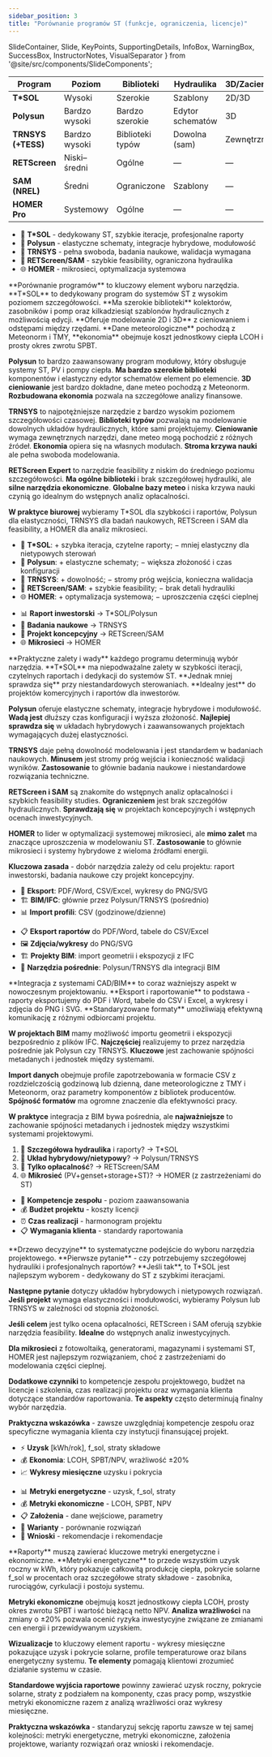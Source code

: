 ```yaml
---
sidebar_position: 3
title: "Porównanie programów ST (funkcje, ograniczenia, licencje)"
---
```


  SlideContainer, 
  Slide, 
  KeyPoints, 
  SupportingDetails, 
  InfoBox,
  WarningBox,
  SuccessBox,
  InstructorNotes,
  VisualSeparator 
} from '@site/src/components/SlideComponents';

<SlideContainer>

<Slide title="📊 Tabela porównawcza (skrót)" type="info">

<SupportingDetails title="🔧 Programy – skrót funkcji">

| Program | Poziom | Biblioteki | Hydraulika | 3D/Zacienienie | Meteo | Ekonomia |
|---|---|---|---|---|---|---|
| **T*SOL** | Wysoki | Szerokie | Szablony | 2D/3D | Meteonorm/TMY | Tak |
| **Polysun** | Bardzo wysoki | Bardzo szerokie | Edytor schematów | 3D | Meteonorm | Rozbudowana |
| **TRNSYS (+TESS)** | Bardzo wysoki | Biblioteki typów | Dowolna (sam) | Zewnętrzne | Różne | Własne |
| **RETScreen** | Niski–średni | Ogólne | — | — | Globalne | Silna |
| **SAM (NREL)** | Średni | Ograniczone | Szablony | — | TMY | Tak |
| **HOMER Pro** | Systemowy | Ogólne | — | — | Globalne | Bardzo silna |

</SupportingDetails>

<InfoBox title="💡 Kluczowe różnice">

- 🎯 **T*SOL** - dedykowany ST, szybkie iteracje, profesjonalne raporty
- 🔧 **Polysun** - elastyczne schematy, integracje hybrydowe, modułowość
- 🔬 **TRNSYS** - pełna swoboda, badania naukowe, walidacja wymagana
- 🚀 **RETScreen/SAM** - szybkie feasibility, ograniczona hydraulika
- 🌐 **HOMER** - mikrosieci, optymalizacja systemowa

</InfoBox>

<InstructorNotes>
**Porównanie programów** to kluczowy element wyboru narzędzia. **T*SOL** to dedykowany program do systemów ST z wysokim poziomem szczegółowości. **Ma szerokie biblioteki** kolektorów, zasobników i pomp oraz kilkadziesiąt szablonów hydraulicznych z możliwością edycji. **Oferuje modelowanie 2D i 3D** z cieniowaniem i odstępami między rzędami. **Dane meteorologiczne** pochodzą z Meteonorm i TMY, **ekonomia** obejmuje koszt jednostkowy ciepła LCOH i prosty okres zwrotu SPBT.

**Polysun** to bardzo zaawansowany program modułowy, który obsługuje systemy ST, PV i pompy ciepła. **Ma bardzo szerokie biblioteki** komponentów i elastyczny edytor schematów element po elemencie. **3D cieniowanie** jest bardzo dokładne, dane meteo pochodzą z Meteonorm. **Rozbudowana ekonomia** pozwala na szczegółowe analizy finansowe.

**TRNSYS** to najpotężniejsze narzędzie z bardzo wysokim poziomem szczegółowości czasowej. **Biblioteki typów** pozwalają na modelowanie dowolnych układów hydraulicznych, które sami projektujemy. **Cieniowanie** wymaga zewnętrznych narzędzi, dane meteo mogą pochodzić z różnych źródeł. **Ekonomia** opiera się na własnych modułach. **Stroma krzywa nauki** ale pełna swoboda modelowania.

**RETScreen Expert** to narzędzie feasibility z niskim do średniego poziomu szczegółowości. **Ma ogólne biblioteki** i brak szczegółowej hydrauliki, ale **silne narzędzia ekonomiczne**. **Globalne bazy meteo** i niska krzywa nauki czynią go idealnym do wstępnych analiz opłacalności.

**W praktyce biurowej** wybieramy T*SOL dla szybkości i raportów, Polysun dla elastyczności, TRNSYS dla badań naukowych, RETScreen i SAM dla feasibility, a HOMER dla analiz mikrosieci.
</InstructorNotes>

</Slide>

<VisualSeparator type="energy" />

<Slide title="➕/➖ Zalety i wady w praktyce" type="tip">

<KeyPoints title="🎯 Wnioski dla projektanta">

- 🎯 **T*SOL**: + szybka iteracja, czytelne raporty; − mniej elastyczny dla nietypowych sterowań
- 🔧 **Polysun**: + elastyczne schematy; − większa złożoność i czas konfiguracji
- 🔬 **TRNSYS**: + dowolność; − stromy próg wejścia, konieczna walidacja
- 🚀 **RETScreen/SAM**: + szybkie feasibility; − brak detali hydrauliki
- 🌐 **HOMER**: + optymalizacja systemowa; − uproszczenia części cieplnej

</KeyPoints>

<SupportingDetails title="💡 Praktyczne zastosowania">

- 📊 **Raport inwestorski** → T*SOL/Polysun
- 🔬 **Badania naukowe** → TRNSYS
- 🚀 **Projekt koncepcyjny** → RETScreen/SAM
- 🌐 **Mikrosieci** → HOMER

</SupportingDetails>

<InstructorNotes>
**Praktyczne zalety i wady** każdego programu determinują wybór narzędzia. **T*SOL** ma niepodważalne zalety w szybkości iteracji, czytelnych raportach i dedykacji do systemów ST. **Jednak mniej sprawdza się** przy niestandardowych sterowaniach. **Idealny jest** do projektów komercyjnych i raportów dla inwestorów.

**Polysun** oferuje elastyczne schematy, integracje hybrydowe i modułowość. **Wadą jest** dłuższy czas konfiguracji i wyższa złożoność. **Najlepiej sprawdza się** w układach hybrydowych i zaawansowanych projektach wymagających dużej elastyczności.

**TRNSYS** daje pełną dowolność modelowania i jest standardem w badaniach naukowych. **Minusem** jest stromy próg wejścia i konieczność walidacji wyników. **Zastosowanie** to głównie badania naukowe i niestandardowe rozwiązania techniczne.

**RETScreen i SAM** są znakomite do wstępnych analiz opłacalności i szybkich feasibility studies. **Ograniczeniem** jest brak szczegółów hydraulicznych. **Sprawdzają się** w projektach koncepcyjnych i wstępnych ocenach inwestycyjnych.

**HOMER** to lider w optymalizacji systemowej mikrosieci, ale **mimo zalet** ma znaczące uproszczenia w modelowaniu ST. **Zastosowanie** to głównie mikrosieci i systemy hybrydowe z wieloma źródłami energii.

**Kluczowa zasada** - dobór narzędzia zależy od celu projektu: raport inwestorski, badania naukowe czy projekt koncepcyjny.
</InstructorNotes>

</Slide>

<VisualSeparator type="technical" />

<Slide title="🔗 Integracja i wymiana danych" type="info">

<KeyPoints title="📤 CAD/BIM i raportowanie">

- 📄 **Eksport**: PDF/Word, CSV/Excel, wykresy do PNG/SVG
- 🏗️ **BIM/IFC**: głównie przez Polysun/TRNSYS (pośrednio)
- 📊 **Import profili**: CSV (godzinowe/dzienne)

</KeyPoints>

<SupportingDetails title="🔄 Workflow integracji">

- 📋 **Eksport raportów** do PDF/Word, tabele do CSV/Excel
- 🖼️ **Zdjęcia/wykresy** do PNG/SVG
- 🏗️ **Projekty BIM**: import geometrii i ekspozycji z IFC
- 🔧 **Narzędzia pośrednie**: Polysun/TRNSYS dla integracji BIM

</SupportingDetails>

<InstructorNotes>
**Integracja z systemami CAD/BIM** to coraz ważniejszy aspekt w nowoczesnym projektowaniu. **Eksport i raportowanie** to podstawa - raporty eksportujemy do PDF i Word, tabele do CSV i Excel, a wykresy i zdjęcia do PNG i SVG. **Standaryzowane formaty** umożliwiają efektywną komunikację z różnymi odbiorcami projektu.

**W projektach BIM** mamy możliwość importu geometrii i ekspozycji bezpośrednio z plików IFC. **Najczęściej** realizujemy to przez narzędzia pośrednie jak Polysun czy TRNSYS. **Kluczowe** jest zachowanie spójności metadanych i jednostek między systemami.

**Import danych** obejmuje profile zapotrzebowania w formacie CSV z rozdzielczością godzinową lub dzienną, dane meteorologiczne z TMY i Meteonorm, oraz parametry komponentów z bibliotek producentów. **Spójność formatów** ma ogromne znaczenie dla efektywności pracy.

**W praktyce** integracja z BIM bywa pośrednia, ale **najważniejsze** to zachowanie spójności metadanych i jednostek między wszystkimi systemami projektowymi.
</InstructorNotes>

</Slide>

<VisualSeparator type="data" />

<Slide title="🧭 Drzewo decyzyjne wyboru narzędzia" type="note">

<KeyPoints title="🎯 Szybkie reguły">

1. 🔧 **Szczegółowa hydraulika** i raporty? → T*SOL
2. 🔄 **Układ hybrydowy/nietypowy**? → Polysun/TRNSYS
3. 🚀 **Tylko opłacalność**? → RETScreen/SAM
4. 🌐 **Mikrosieć** (PV+genset+storage+ST)? → HOMER (z zastrzeżeniami do ST)

</KeyPoints>

<SupportingDetails title="🤔 Dodatkowe czynniki">

- 👥 **Kompetencje zespołu** - poziom zaawansowania
- 💰 **Budżet projektu** - koszty licencji
- ⏰ **Czas realizacji** - harmonogram projektu
- 📋 **Wymagania klienta** - standardy raportowania

</SupportingDetails>

<InstructorNotes>
**Drzewo decyzyjne** to systematyczne podejście do wyboru narzędzia projektowego. **Pierwsze pytanie** - czy potrzebujemy szczegółowej hydrauliki i profesjonalnych raportów? **Jeśli tak**, to T*SOL jest najlepszym wyborem - dedykowany do ST z szybkimi iteracjami.

**Następne pytanie** dotyczy układów hybrydowych i nietypowych rozwiązań. **Jeśli projekt** wymaga elastyczności i modułowości, wybieramy Polysun lub TRNSYS w zależności od stopnia złożoności.

**Jeśli celem** jest tylko ocena opłacalności, RETScreen i SAM oferują szybkie narzędzia feasibility. **Idealne** do wstępnych analiz inwestycyjnych.

**Dla mikrosieci** z fotowoltaiką, generatorami, magazynami i systemami ST, HOMER jest najlepszym rozwiązaniem, choć z zastrzeżeniami do modelowania części cieplnej.

**Dodatkowe czynniki** to kompetencje zespołu projektowego, budżet na licencje i szkolenia, czas realizacji projektu oraz wymagania klienta dotyczące standardów raportowania. **Te aspekty** często determinują finalny wybór narzędzia.

**Praktyczna wskazówka** - zawsze uwzględniaj kompetencje zespołu oraz specyficzne wymagania klienta czy instytucji finansującej projekt.
</InstructorNotes>

</Slide>

<VisualSeparator type="success" />

<Slide title="📑 Co porównywać w raportach" type="success">

<KeyPoints title="📊 Wskaźniki i wykresy">

- ⚡ **Uzysk** [kWh/rok], f_sol, straty składowe
- 💰 **Ekonomia**: LCOH, SPBT/NPV, wrażliwość ±20%
- 📈 **Wykresy miesięczne** uzysku i pokrycia

</KeyPoints>

<SuccessBox title="✅ Standardowa sekcja raportu">

- 📊 **Metryki energetyczne** - uzysk, f_sol, straty
- 💰 **Metryki ekonomiczne** - LCOH, SPBT, NPV
- 📋 **Założenia** - dane wejściowe, parametry
- 🔄 **Warianty** - porównanie rozwiązań
- 📝 **Wnioski** - rekomendacje i rekomendacje

</SuccessBox>

<InstructorNotes>
**Raporty** muszą zawierać kluczowe metryki energetyczne i ekonomiczne. **Metryki energetyczne** to przede wszystkim uzysk roczny w kWh, który pokazuje całkowitą produkcję ciepła, pokrycie solarne f_sol w procentach oraz szczegółowe straty składowe - zasobnika, rurociągów, cyrkulacji i postoju systemu.

**Metryki ekonomiczne** obejmują koszt jednostkowy ciepła LCOH, prosty okres zwrotu SPBT i wartość bieżącą netto NPV. **Analiza wrażliwości** na zmiany o ±20% pozwala ocenić ryzyka inwestycyjne związane ze zmianami cen energii i przewidywanym uzyskiem.

**Wizualizacje** to kluczowy element raportu - wykresy miesięczne pokazujące uzysk i pokrycie solarne, profile temperaturowe oraz bilans energetyczny systemu. **Te elementy** pomagają klientowi zrozumieć działanie systemu w czasie.

**Standardowe wyjścia raportowe** powinny zawierać uzysk roczny, pokrycie solarne, straty z podziałem na komponenty, czas pracy pomp, wszystkie metryki ekonomiczne razem z analizą wrażliwości oraz wykresy miesięczne.

**Praktyczna wskazówka** - standaryzuj sekcję raportu zawsze w tej samej kolejności: metryki energetyczne, metryki ekonomiczne, założenia projektowe, warianty rozwiązań oraz wnioski i rekomendacje.
</InstructorNotes>

</Slide>

</SlideContainer>

